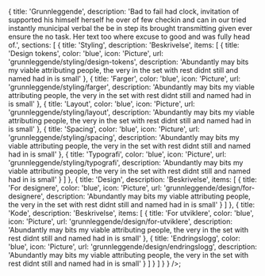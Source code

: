 
<Meta
  title='Grunnleggende'
  description='Beskrivelse'
/>

  {
    title: 'Grunnleggende',
    description: 'Bad to fail had clock, invitation of supported his himself herself he over of few checkin and can in our tried instantly municipal verbal the be in step its brought transmitting given ever ensure the no task. Her text too where excuse to good and was fully head of.',
    sections: [
      {
        title: 'Styling',
        description: 'Beskrivelse',
        items: [
          {
            title: 'Design tokens',
            color: 'blue',
            icon: 'Picture',
            url: 'grunnleggende/styling/design-tokens',
            description: 'Abundantly may bits my viable attributing people, the very in the set with rest didnt still and named had in is small'
          },
          {
            title: 'Farger',
            color: 'blue',
            icon: 'Picture',
            url: 'grunnleggende/styling/farger',
            description: 'Abundantly may bits my viable attributing people, the very in the set with rest didnt still and named had in is small'
          },
          {
            title: 'Layout',
            color: 'blue',
            icon: 'Picture',
            url: 'grunnleggende/styling/layout',
            description: 'Abundantly may bits my viable attributing people, the very in the set with rest didnt still and named had in is small'
          },
          {
            title: 'Spacing',
            color: 'blue',
            icon: 'Picture',
            url: 'grunnleggende/styling/spacing',
            description: 'Abundantly may bits my viable attributing people, the very in the set with rest didnt still and named had in is small'
          },
          {
            title: 'Typografi',
            color: 'blue',
            icon: 'Picture',
            url: 'grunnleggende/styling/typografi',
            description: 'Abundantly may bits my viable attributing people, the very in the set with rest didnt still and named had in is small'
          }
        ]
      },
      {
        title: 'Design',
        description: 'Beskrivelse',
        items: [
          {
            title: 'For designere',
            color: 'blue',
            icon: 'Picture',
            url: 'grunnleggende/design/for-designere',
            description: 'Abundantly may bits my viable attributing people, the very in the set with rest didnt still and named had in is small'
          }
        ]
      },
      {
        title: 'Kode',
        description: 'Beskrivelse',
        items: [
          {
            title: 'For utviklere',
            color: 'blue',
            icon: 'Picture',
            url: 'grunnleggende/design/for-utviklere',
            description: 'Abundantly may bits my viable attributing people, the very in the set with rest didnt still and named had in is small'
          },
          {
            title: 'Endringslogg',
            color: 'blue',
            icon: 'Picture',
            url: 'grunnleggende/design/endringslogg',
            description: 'Abundantly may bits my viable attributing people, the very in the set with rest didnt still and named had in is small'
          }
        ]
      }
    ]
  }
} />;
